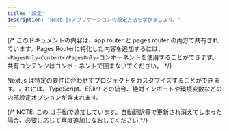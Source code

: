 ```yaml
---
title: '設定'
description: 'Next.jsアプリケーションの設定方法を学びましょう。'
---
```


{/* このドキュメントの内容は、app router と pages router の両方で共有されています。Pages Routerに特化した内容を追加するには、`<PagesOnly>Content</PagesOnly>`コンポーネントを使用することができます。共有コンテンツはコンポーネントで囲まないでください。 */}

Next.js は特定の要件に合わせてプロジェクトをカスタマイズすることができます。これには、TypeScript、ESlint との統合、絶対インポートや環境変数などの内部設定オプションが含まれます。

{/* NOTE: この <DocCardList /> は手動で追加しています。自動翻訳等で更新され消えてしまった場合、必要に応じて再度追加しなおしてください */}

<DocCardList />
